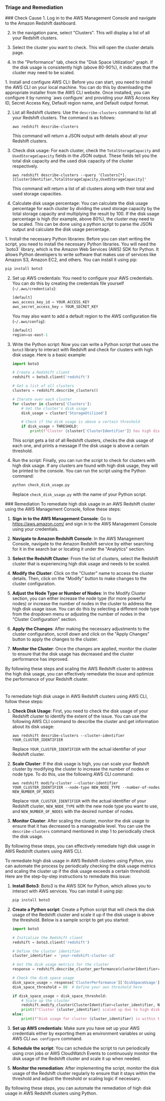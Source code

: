 
### Triage and Remediation
<Tabs>

<Tab title='Cause'>
### Check Cause
<AccordionGroup>
<Accordion title='Using Console' defaultOpen='true'>
1. Log in to the AWS Management Console and navigate to the Amazon Redshift dashboard. 

2. In the navigation pane, select "Clusters". This will display a list of all your Redshift clusters.

3. Select the cluster you want to check. This will open the cluster details page. 

4. In the "Performance" tab, check the "Disk Space Utilization" graph. If the disk usage is consistently high (above 80-90%), it indicates that the cluster may need to be scaled.
</Accordion>

<Accordion title='Using CLI'>
1. Install and configure AWS CLI: Before you can start, you need to install the AWS CLI on your local machine. You can do this by downloading the appropriate installer from the AWS CLI website. Once installed, you can configure it by running `aws configure` and providing your AWS Access Key ID, Secret Access Key, Default region name, and Default output format.

2. List all Redshift clusters: Use the `describe-clusters` command to list all your Redshift clusters. The command is as follows:

   ```
   aws redshift describe-clusters
   ```
   This command will return a JSON output with details about all your Redshift clusters.

3. Check disk usage: For each cluster, check the `TotalStorageCapacity` and `UsedStorageCapacity` fields in the JSON output. These fields tell you the total disk capacity and the used disk capacity of the cluster respectively. 

   ```
   aws redshift describe-clusters --query 'Clusters[*].[ClusterIdentifier,TotalStorageCapacity,UsedStorageCapacity]'
   ```
   This command will return a list of all clusters along with their total and used storage capacities.

4. Calculate disk usage percentage: You can calculate the disk usage percentage for each cluster by dividing the used storage capacity by the total storage capacity and multiplying the result by 100. If the disk usage percentage is high (for example, above 80%), the cluster may need to be scaled. This can be done using a python script to parse the JSON output and calculate the disk usage percentage.
</Accordion>

<Accordion title='Using Python'>
1. Install the necessary Python libraries: Before you can start writing the script, you need to install the necessary Python libraries. You will need the `boto3` library, which is the Amazon Web Services (AWS) SDK for Python. It allows Python developers to write software that makes use of services like Amazon S3, Amazon EC2, and others. You can install it using pip:

   ```python
   pip install boto3
   ```

2. Set up AWS credentials: You need to configure your AWS credentials. You can do this by creating the credentials file yourself (`~/.aws/credentials`):

   ```python
   [default]
   aws_access_key_id = YOUR_ACCESS_KEY
   aws_secret_access_key = YOUR_SECRET_KEY
   ```

   You may also want to add a default region to the AWS configuration file (`~/.aws/config`):

   ```python
   [default]
   region=us-east-1
   ```

3. Write the Python script: Now you can write a Python script that uses the `boto3` library to interact with Redshift and check for clusters with high disk usage. Here is a basic example:

   ```python
   import boto3

   # Create a Redshift client
   redshift = boto3.client('redshift')

   # Get a list of all clusters
   clusters = redshift.describe_clusters()

   # Iterate over each cluster
   for cluster in clusters['Clusters']:
       # Get the cluster's disk usage
       disk_usage = cluster['StorageUtilized']

       # Check if the disk usage is above a certain threshold
       if disk_usage > THRESHOLD:
           print(f"Cluster {cluster['ClusterIdentifier']} has high disk usage: {disk_usage}")
   ```

   This script gets a list of all Redshift clusters, checks the disk usage of each one, and prints a message if the disk usage is above a certain threshold.

4. Run the script: Finally, you can run the script to check for clusters with high disk usage. If any clusters are found with high disk usage, they will be printed to the console. You can run the script using the Python command:

   ```python
   python check_disk_usage.py
   ```

   Replace `check_disk_usage.py` with the name of your Python script.
</Accordion>

</AccordionGroup>
</Tab>
<Tab title='Remediation'>
### Remediation

<AccordionGroup>
<Accordion title='Using Console' defaultOpen='true'>
To remediate high disk usage in an AWS Redshift cluster using the AWS Management Console, follow these steps:

1. **Sign in to the AWS Management Console**: Go to https://aws.amazon.com/ and sign in to the AWS Management Console using your credentials.

2. **Navigate to Amazon Redshift Console**: In the AWS Management Console, navigate to the Amazon Redshift service by either searching for it in the search bar or locating it under the "Analytics" section.

3. **Select the Redshift Cluster**: From the list of clusters, select the Redshift cluster that is experiencing high disk usage and needs to be scaled.

4. **Modify the Cluster**: Click on the "Cluster" name to access the cluster details. Then, click on the "Modify" button to make changes to the cluster configuration.

5. **Adjust the Node Type or Number of Nodes**: In the Modify Cluster section, you can either increase the node type (for more powerful nodes) or increase the number of nodes in the cluster to address the high disk usage issue. You can do this by selecting a different node type from the dropdown menu or adjusting the number of nodes in the "Cluster Configuration" section.

6. **Apply the Changes**: After making the necessary adjustments to the cluster configuration, scroll down and click on the "Apply Changes" button to apply the changes to the cluster.

7. **Monitor the Cluster**: Once the changes are applied, monitor the cluster to ensure that the disk usage has decreased and the cluster performance has improved.

By following these steps and scaling the AWS Redshift cluster to address the high disk usage, you can effectively remediate the issue and optimize the performance of your Redshift cluster.

#
</Accordion>

<Accordion title='Using CLI'>
To remediate high disk usage in AWS Redshift clusters using AWS CLI, follow these steps:

1. **Check Disk Usage**: First, you need to check the disk usage of your Redshift cluster to identify the extent of the issue. You can use the following AWS CLI command to describe the cluster and get information about its disk usage:
   ```
   aws redshift describe-clusters --cluster-identifier YOUR_CLUSTER_IDENTIFIER
   ```
   Replace `YOUR_CLUSTER_IDENTIFIER` with the actual identifier of your Redshift cluster.

2. **Scale Cluster**: If the disk usage is high, you can scale your Redshift cluster by modifying the cluster to increase the number of nodes or node type. To do this, use the following AWS CLI command:
   ```
   aws redshift modify-cluster --cluster-identifier YOUR_CLUSTER_IDENTIFIER --node-type NEW_NODE_TYPE --number-of-nodes NEW_NUMBER_OF_NODES
   ```
   Replace `YOUR_CLUSTER_IDENTIFIER` with the actual identifier of your Redshift cluster, `NEW_NODE_TYPE` with the new node type you want to use, and `NEW_NUMBER_OF_NODES` with the desired number of nodes.

3. **Monitor Cluster**: After scaling the cluster, monitor the disk usage to ensure that it has decreased to a manageable level. You can use the `describe-clusters` command mentioned in step 1 to periodically check the disk usage.

By following these steps, you can effectively remediate high disk usage in AWS Redshift clusters using AWS CLI.
</Accordion>

<Accordion title='Using Python'>
To remediate high disk usage in AWS Redshift clusters using Python, you can automate the process by periodically checking the disk usage metrics and scaling the cluster up if the disk usage exceeds a certain threshold. Here are the step-by-step instructions to remediate this issue:

1. **Install Boto3**: Boto3 is the AWS SDK for Python, which allows you to interact with AWS services. You can install it using pip:
   ```bash
   pip install boto3
   ```

2. **Create a Python script**: Create a Python script that will check the disk usage of the Redshift cluster and scale it up if the disk usage is above the threshold. Below is a sample script to get you started:

   ```python
   import boto3

   # Initialize the Redshift client
   redshift = boto3.client('redshift')

   # Define the cluster identifier
   cluster_identifier = 'your-redshift-cluster-id'

   # Get the disk usage metrics for the cluster
   response = redshift.describe_cluster_performance(clusterIdentifier=cluster_identifier)

   # Check the disk space usage
   disk_space_usage = response['ClusterPerformance']['DiskSpaceUsage']
   disk_space_threshold = 80  # Define your own threshold here

   if disk_space_usage > disk_space_threshold:
       # Scale up the cluster
       redshift.modify_cluster(ClusterIdentifier=cluster_identifier, NumberOfNodes=2)  # Increase the number of nodes as needed
       print(f"Cluster {cluster_identifier} scaled up due to high disk usage.")
   else:
       print(f"Disk usage for cluster {cluster_identifier} is within the threshold.")

   ```

3. **Set up AWS credentials**: Make sure you have set up your AWS credentials either by exporting them as environment variables or using AWS CLI `aws configure` command.

4. **Schedule the script**: You can schedule the script to run periodically using cron jobs or AWS CloudWatch Events to continuously monitor the disk usage of the Redshift cluster and scale it up when needed.

5. **Monitor the remediation**: After implementing the script, monitor the disk usage of the Redshift cluster regularly to ensure that it stays within the threshold and adjust the threshold or scaling logic if necessary.

By following these steps, you can automate the remediation of high disk usage in AWS Redshift clusters using Python.
</Accordion>

</AccordionGroup>
</Tab>
</Tabs>
